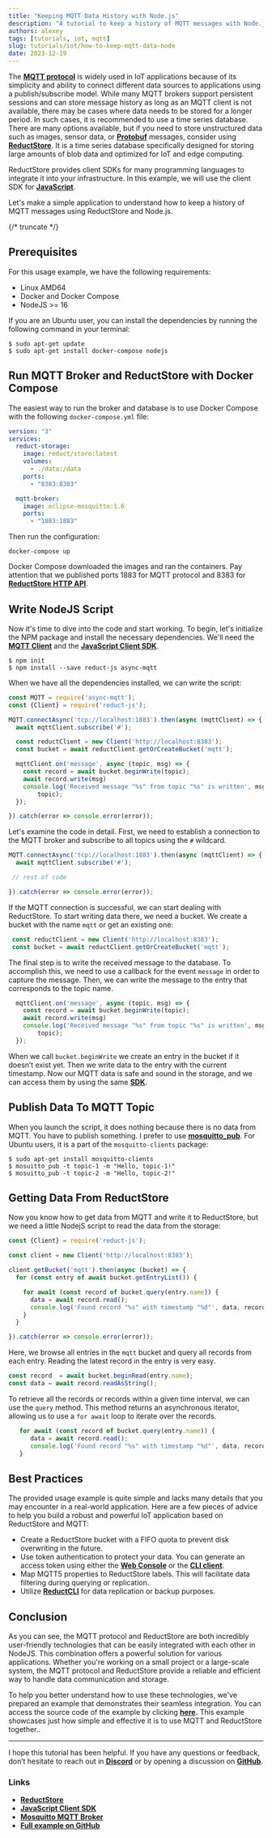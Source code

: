 ```yaml
---
title: "Keeping MQTT Data History with Node.js"
description: "A tutorial to keep a history of MQTT messages with Node.js by using the ReductStore Client SDK for JavaScript."
authors: alexey
tags: [tutorials, iot, mqtt]
slug: tutorials/iot/how-to-keep-mqtt-data-node
date: 2023-12-19
---
```


The [**MQTT protocol**](https://mqtt.org/) is widely used in IoT applications because of its simplicity and ability to connect different data sources to applications using a publish/subscribe model. While many MQTT brokers support persistent sessions and can store message history as long as an MQTT client is not available, there may be cases where data needs to be stored for a longer period. In such cases, it is recommended to use a time series database. There are many options available, but if you need to store unstructured data such as images, sensor data, or [**Protobuf**](https://protobuf.dev/) messages, consider using [**ReductStore**](https://www.reduct.store). It is a time series database specifically designed for storing large amounts of blob data and optimized for IoT and edge computing.

ReductStore provides client SDKs for many programming languages to integrate it into your infrastructure. In this example, we will use the client SDK for [**JavaScript**](https://github.com/reductstore/reduct-js).

Let's make a simple application to understand how to keep a history of MQTT messages using ReductStore and Node.js.

{/* truncate */}

## Prerequisites

For this usage example, we have the following requirements:

- Linux AMD64
- Docker and Docker Compose
- NodeJS >= 16

If you are an Ubuntu user, you can install the dependencies by running the following command in your terminal:

```
$ sudo apt-get update
$ sudo apt-get install docker-compose nodejs
```

## Run MQTT Broker and ReductStore with Docker Compose

The easiest way to run the broker and database is to use Docker Compose with the following `docker-compose.yml` file:

```yaml
version: "3"
services:
  reduct-storage:
    image: reduct/store:latest
    volumes:
      - ./data:/data
    ports:
      - "8383:8383"

  mqtt-broker:
    image: eclipse-mosquitto:1.6
    ports:
      - "1883:1883"
```

Then run the configuration:

```
docker-compose up
```

Docker Compose downloaded the images and ran the containers. Pay attention that we published ports 1883 for MQTT protocol and 8383 for [**ReductStore HTTP API**](/docs/http-api).

## Write NodeJS Script

Now it's time to dive into the code and start working. To begin, let's initialize the NPM package and install the necessary dependencies. We'll need the [**MQTT Client**](https://www.npmjs.com/package/async-mqtt) and the [**JavaScript Client SDK**](https://www.npmjs.com/package/reduct-js).

```
$ npm init
$ npm install --save reduct-js async-mqtt
```

When we have all the dependencies installed, we can write the script:

```jsx
const MQTT = require('async-mqtt');
const {Client} = require('reduct-js');

MQTT.connectAsync('tcp://localhost:1883').then(async (mqttClient) => {
  await mqttClient.subscribe('#');

  const reductClient = new Client('http://localhost:8383');
  const bucket = await reductClient.getOrCreateBucket('mqtt');

  mqttClient.on('message', async (topic, msg) => {
    const record = await bucket.beginWrite(topic);
    await record.write(msg)
    console.log('Received message "%s" from topic "%s" is written', msg,
        topic);
  });

}).catch(error => console.error(error));
```

Let's examine the code in detail. First, we need to establish a connection to the MQTT broker and subscribe to all topics using the `#` wildcard.

```jsx
MQTT.connectAsync('tcp://localhost:1883').then(async (mqttClient) => {
  await mqttClient.subscribe('#');

 // rest of code

}).catch(error => console.error(error));
```

If the MQTT connection is successful, we can start dealing with ReductStore. To start writing data there, we need a bucket. We create a bucket with the name `mqtt` or get an existing one:

```jsx
 const reductClient = new Client('http://localhost:8383');
 const bucket = await reductClient.getOrCreateBucket('mqtt');
```

The final step is to write the received message to the database. To accomplish this, we need to use a callback for the event `message` in order to capture the message. Then, we can write the message to the entry that corresponds to the topic name.

```jsx
  mqttClient.on('message', async (topic, msg) => {
    const record = await bucket.beginWrite(topic);
    await record.write(msg)
    console.log('Received message "%s" from topic "%s" is written', msg,
        topic);
  });
```

When we call `bucket.beginWrite` we create an entry in the bucket if it doesn’t exist yet. Then we write data to the entry with the current timestamp. Now our MQTT data is safe and sound in the storage, and we can access them by using the same [**SDK**](https://js.reduct.store/).

## Publish Data To MQTT Topic

When you launch the script, it does nothing because there is no data from MQTT. You have to publish something. I prefer to use [**mosquitto_pub**](https://mosquitto.org/man/mosquitto_pub-1.html). For Ubuntu users, it is a part of the `mosquitto-clients` package:

```
$ sudo apt-get install mosquitto-clients
$ mosuitto_pub -t topic-1 -m "Hello, topic-1!"
$ mosuitto_pub -t topic-2 -m "Hello, topic-2!"
```

## Getting Data From ReductStore

Now you know how to get data from MQTT and write it to ReductStore, but we need a little NodejS script to read the data from the storage:

```jsx
const {Client} = require('reduct-js');

const client = new Client('http://localhost:8383');

client.getBucket('mqtt').then(async (bucket) => {
  for (const entry of await bucket.getEntryList()) {

    for await (const record of bucket.query(entry.name)) {
      data = await record.read();
      console.log('Found record "%s" with timestamp "%d"', data, record.time);
    }
  }

}).catch(error => console.error(error));
```

Here, we browse all entries in the `mqtt` bucket and query all records from each entry. Reading the latest record in the entry is very easy.

```jsx
const record  = await bucket.beginRead(entry.name);
const data = await record.readAsString();
```

To retrieve all the records or records within a given time interval, we can use the `query` method. This method returns an asynchronous iterator, allowing us to use a `for await` loop to iterate over the records.

```jsx
   for await (const record of bucket.query(entry.name)) {
      data = await record.read();
      console.log('Found record "%s" with timestamp "%d"', data, record.time);
   }
```

## Best Practices

The provided usage example is quite simple and lacks many details that you may encounter in a real-world application. Here are a few pieces of advice to help you build a robust and powerful IoT application based on ReductStore and MQTT:

- Create a ReductStore bucket with a FIFO quota to prevent disk overwriting in the future.
- Use token authentication to protect your data. You can generate an access token using either the [**Web Console**](https://github.com/reductstore/web-console) or the [**CLI client**](https://cli.reduct.store/).
- Map MQTT5 properties to ReductStore labels. This will facilitate data filtering during querying or replication.
- Utilize [**ReductCLI**](http://cli.reduct.store/) for data replication or backup purposes.

## Conclusion

As you can see, the MQTT protocol and ReductStore are both incredibly user-friendly technologies that can be easily integrated with each other in NodeJS. This combination offers a powerful solution for various applications. Whether you're working on a small project or a large-scale system, the MQTT protocol and ReductStore provide a reliable and efficient way to handle data communication and storage.

To help you better understand how to use these technologies, we've prepared an example that demonstrates their seamless integration. You can access the source code of the example by clicking **[here](https://github.com/reductstore/reduct-mqtt-example).** This example showcases just how simple and effective it is to use MQTT and ReductStore together..

---

I hope this tutorial has been helpful. If you have any questions or feedback, don’t hesitate to reach out in [**Discord**](https://discord.com/invite/8wPtPGJYsn) or by opening a discussion on [**GitHub**](https://github.com/reductstore/reductstore/discussions).

### Links

- [**ReductStore**](/docs/getting-started)
- [**JavaScript Client SDK**](https://js.reduct.store/)
- [**Mosquitto MQTT Broker**](https://mosquitto.org/)
- [**Full example on GitHub**](https://github.com/reductstore/reduct-mqtt-example)